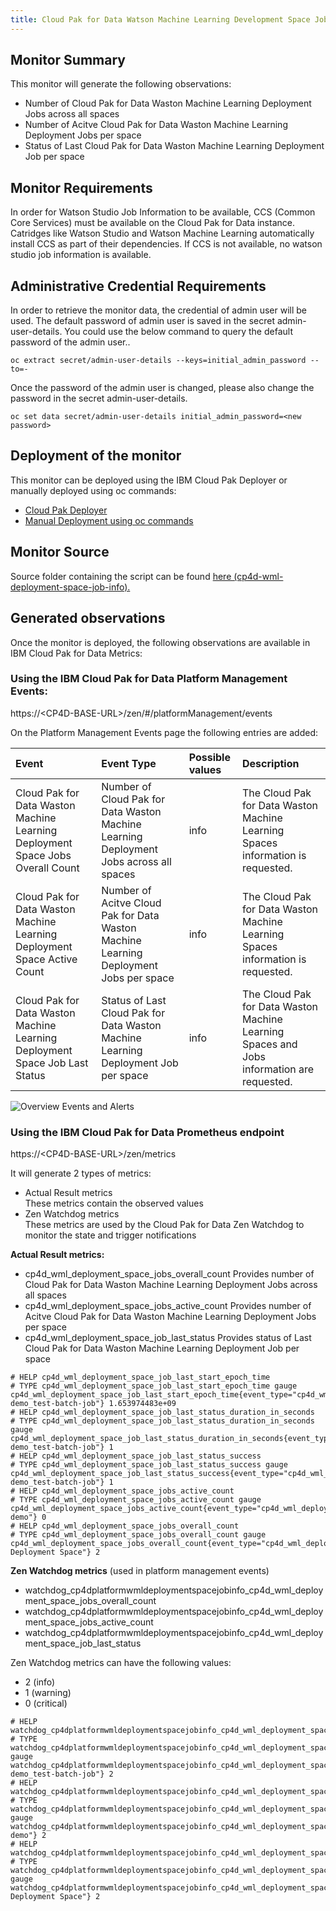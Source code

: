 ```yaml
---
title: Cloud Pak for Data Watson Machine Learning Development Space Job Information
---
```


## Monitor Summary

This monitor will generate the following observations:  
- Number of Cloud Pak for Data Waston Machine Learning Deployment Jobs across all spaces
- Number of Acitve Cloud Pak for Data Waston Machine Learning Deployment Jobs per space
- Status of Last Cloud Pak for Data Waston Machine Learning Deployment Job per space

## Monitor Requirements

In order for Watson Studio Job Information to be available, CCS (Common Core Services) must be available on the Cloud Pak for Data instance. Catridges like Watson Studio and Watson Machine Learning automatically install CCS as part of their dependencies. If CCS is not available, no watson studio job information is available.

## Administrative Credential Requirements

In order to retrieve the monitor data, the credential of admin user will be used. The default password of admin user is saved in the secret admin-user-details. You could use the below command to query the default password of the admin user..
```
oc extract secret/admin-user-details --keys=initial_admin_password --to=-
```
Once the password of the admin user is changed, please also change the password in the secret admin-user-details. 
```
oc set data secret/admin-user-details initial_admin_password=<new password>
```


## Deployment of the monitor

This monitor can be deployed using the IBM Cloud Pak Deployer or manually deployed using oc commands:
- [Cloud Pak Deployer](/monitors/cp4d-wml-deployment-space-job-info/deployer) 
- [Manual Deployment using oc commands](/monitors/cp4d-wml-deployment-space-job-info/manual)

## Monitor Source

Source folder containing the script can be found  [here (cp4d-wml-deployment-space-job-info).](https://github.com/IBM/cp4d-monitors/tree/main/cp4d-wml-deployment-space-job-info) 

## Generated observations

Once the monitor is deployed, the following observations are available in IBM Cloud Pak for Data Metrics:

### Using the IBM Cloud Pak for Data Platform Management Events:

https://&lt;CP4D-BASE-URL&gt;/zen/#/platformManagement/events

On the Platform Management Events page the following entries are added:

| Event   | Event Type      | Possible values | Description |
|:----------|:-------------|:------|:----------|
| Cloud Pak for Data Waston Machine Learning Deployment Space Jobs Overall Count |Number of Cloud Pak for Data Waston Machine Learning Deployment Jobs across all spaces |info| The Cloud Pak for Data Waston Machine Learning Spaces  information is requested. |
| Cloud Pak for Data Waston Machine Learning Deployment Space Active Count |Number of Acitve Cloud Pak for Data Waston Machine Learning Deployment Jobs per space |info| The Cloud Pak for Data Waston Machine Learning Spaces information is requested. |
| Cloud Pak for Data Waston Machine Learning Deployment Space Job Last Status |Status of Last Cloud Pak for Data Waston Machine Learning Deployment Job per space |info| The Cloud Pak for Data Waston Machine Learning Spaces and Jobs information are requested. |


![Overview Events and Alerts](cp4d_events.png?raw=true "Overview Events and Alerts")

### Using the IBM Cloud Pak for Data Prometheus endpoint
https://&lt;CP4D-BASE-URL&gt;/zen/metrics

It will generate 2 types of metrics:
- Actual Result metrics  
  These metrics contain the observed values
- Zen Watchdog metrics  
  These metrics are used by the Cloud Pak for Data Zen Watchdog to monitor the state and trigger notifications

**Actual Result metrics:**
- cp4d_wml_deployment_space_jobs_overall_count
  Provides number of Cloud Pak for Data Waston Machine Learning Deployment Jobs across all spaces
- cp4d_wml_deployment_space_jobs_active_count
  Provides number of Acitve Cloud Pak for Data Waston Machine Learning Deployment Jobs per space
- cp4d_wml_deployment_space_job_last_status
  Provides status of Last Cloud Pak for Data Waston Machine Learning Deployment Job per space

```
# HELP cp4d_wml_deployment_space_job_last_start_epoch_time 
# TYPE cp4d_wml_deployment_space_job_last_start_epoch_time gauge
cp4d_wml_deployment_space_job_last_start_epoch_time{event_type="cp4d_wml_deployment_space_job_last_status",monitor_type="cp4dplatformwmldeploymentspacejobinfo",reference="test-demo_test-batch-job"} 1.653974483e+09
# HELP cp4d_wml_deployment_space_job_last_status_duration_in_seconds 
# TYPE cp4d_wml_deployment_space_job_last_status_duration_in_seconds gauge
cp4d_wml_deployment_space_job_last_status_duration_in_seconds{event_type="cp4d_wml_deployment_space_job_last_status",monitor_type="cp4dplatformwmldeploymentspacejobinfo",reference="test-demo_test-batch-job"} 1
# HELP cp4d_wml_deployment_space_job_last_status_success 
# TYPE cp4d_wml_deployment_space_job_last_status_success gauge
cp4d_wml_deployment_space_job_last_status_success{event_type="cp4d_wml_deployment_space_job_last_status",monitor_type="cp4dplatformwmldeploymentspacejobinfo",reference="test-demo_test-batch-job"} 1
# HELP cp4d_wml_deployment_space_jobs_active_count 
# TYPE cp4d_wml_deployment_space_jobs_active_count gauge
cp4d_wml_deployment_space_jobs_active_count{event_type="cp4d_wml_deployment_space_jobs_active_count",monitor_type="cp4dplatformwmldeploymentspacejobinfo",reference="test-demo"} 0
# HELP cp4d_wml_deployment_space_jobs_overall_count 
# TYPE cp4d_wml_deployment_space_jobs_overall_count gauge
cp4d_wml_deployment_space_jobs_overall_count{event_type="cp4d_wml_deployment_space_jobs_overall_count",monitor_type="cp4dplatformwmldeploymentspacejobinfo",reference="All Deployment Space"} 2
```

**Zen Watchdog metrics** (used in platform management events)
- watchdog_cp4dplatformwmldeploymentspacejobinfo_cp4d_wml_deployment_space_jobs_overall_count
- watchdog_cp4dplatformwmldeploymentspacejobinfo_cp4d_wml_deployment_space_jobs_active_count
- watchdog_cp4dplatformwmldeploymentspacejobinfo_cp4d_wml_deployment_space_job_last_status

Zen Watchdog metrics can have the following values:
- 2 (info)
- 1 (warning)
- 0 (critical)


```
# HELP watchdog_cp4dplatformwmldeploymentspacejobinfo_cp4d_wml_deployment_space_job_last_status 
# TYPE watchdog_cp4dplatformwmldeploymentspacejobinfo_cp4d_wml_deployment_space_job_last_status gauge
watchdog_cp4dplatformwmldeploymentspacejobinfo_cp4d_wml_deployment_space_job_last_status{event_type="cp4d_wml_deployment_space_job_last_status",monitor_type="cp4dplatformwmldeploymentspacejobinfo",reference="test-demo_test-batch-job"} 2
# HELP watchdog_cp4dplatformwmldeploymentspacejobinfo_cp4d_wml_deployment_space_jobs_active_count 
# TYPE watchdog_cp4dplatformwmldeploymentspacejobinfo_cp4d_wml_deployment_space_jobs_active_count gauge
watchdog_cp4dplatformwmldeploymentspacejobinfo_cp4d_wml_deployment_space_jobs_active_count{event_type="cp4d_wml_deployment_space_jobs_active_count",monitor_type="cp4dplatformwmldeploymentspacejobinfo",reference="test-demo"} 2
# HELP watchdog_cp4dplatformwmldeploymentspacejobinfo_cp4d_wml_deployment_space_jobs_overall_count 
# TYPE watchdog_cp4dplatformwmldeploymentspacejobinfo_cp4d_wml_deployment_space_jobs_overall_count gauge
watchdog_cp4dplatformwmldeploymentspacejobinfo_cp4d_wml_deployment_space_jobs_overall_count{event_type="cp4d_wml_deployment_space_jobs_overall_count",monitor_type="cp4dplatformwmldeploymentspacejobinfo",reference="All Deployment Space"} 2
```







